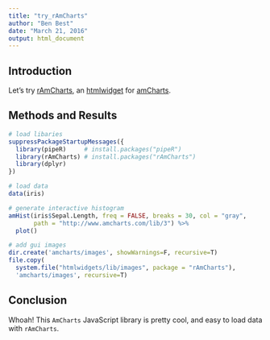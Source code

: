 ```yaml
---
title: "try_rAmCharts"
author: "Ben Best"
date: "March 21, 2016"
output: html_document
---
```


## Introduction

Let's try [rAmCharts](https://github.com/DataKnowledge/rAmCharts), an [htmlwidget](http://www.htmlwidgets.org/) for [amCharts](https://www.amcharts.com/).

## Methods and Results

```r
# load libaries
suppressPackageStartupMessages({
  library(pipeR)     # install.packages("pipeR")
  library(rAmCharts) # install.packages("rAmCharts")
  library(dplyr)
})

# load data
data(iris)

# generate interactive histogram
amHist(iris$Sepal.Length, freq = FALSE, breaks = 30, col = "gray",
       path = "http://www.amcharts.com/lib/3") %>% 
  plot()

# add gui images
dir.create('amcharts/images', showWarnings=F, recursive=T)
file.copy(
  system.file("htmlwidgets/lib/images", package = "rAmCharts"), 
  'amcharts/images', recursive=T)
```

## Conclusion

Whoah! This `AmCharts` JavaScript library is pretty cool, and easy to load data with `rAmCharts`.